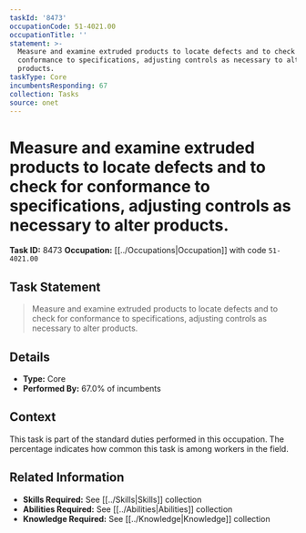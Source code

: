 ```yaml
---
taskId: '8473'
occupationCode: 51-4021.00
occupationTitle: ''
statement: >-
  Measure and examine extruded products to locate defects and to check for
  conformance to specifications, adjusting controls as necessary to alter
  products.
taskType: Core
incumbentsResponding: 67
collection: Tasks
source: onet
---
```

# Measure and examine extruded products to locate defects and to check for conformance to specifications, adjusting controls as necessary to alter products.

**Task ID:** 8473
**Occupation:** [[../Occupations|Occupation]] with code `51-4021.00`

## Task Statement

> Measure and examine extruded products to locate defects and to check for conformance to specifications, adjusting controls as necessary to alter products.

## Details

- **Type:** Core
- **Performed By:** 67.0% of incumbents

## Context

This task is part of the standard duties performed in this occupation. The percentage indicates how common this task is among workers in the field.

## Related Information

- **Skills Required:** See [[../Skills|Skills]] collection
- **Abilities Required:** See [[../Abilities|Abilities]] collection
- **Knowledge Required:** See [[../Knowledge|Knowledge]] collection
